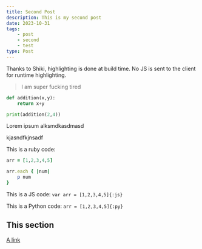 ```yaml
---
title: Second Post
description: This is my second post
date: 2023-10-31
tags: 
    - post
    - second
    - test
type: Post
---
```


<Callout type="danger">

Thanks to Shiki, highlighting is done at build time. No JS is sent to the client for runtime highlighting.

</Callout>

> I am super fucking tired

```py
def addition(x,y):
    return x+y

print(addition(2,4))
```

Lorem ipsum alksmdkasdmasd

kjasndfkjnsadf

This is a ruby code: 

```ruby
arr = [1,2,3,4,5]

arr.each { |num|
    p num
}
```

This is a JS code: `var arr = [1,2,3,4,5]{:js}`

This is a Python code: `arr = [1,2,3,4,5]{:py}`

## This section

[A link]("https://google.com")